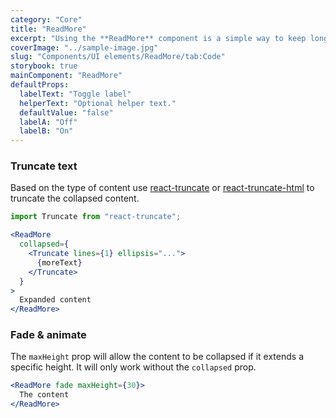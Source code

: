 ```yaml
---
category: "Core"
title: "ReadMore"
excerpt: "Using the **ReadMore** component is a simple way to keep longer content from cluttering up your page, giving you more control over how much content is displayed to visitors."
coverImage: "../sample-image.jpg"
slug: "Components/UI elements/ReadMore/tab:Code"
storybook: true
mainComponent: "ReadMore"
defaultProps:
  labelText: "Toggle label"
  helperText: "Optional helper text."
  defaultValue: "false"
  labelA: "Off"
  labelB: "On"
---
```


### Truncate text

Based on the type of content use [react-truncate](https://www.npmjs.com/package/react-truncate) or [react-truncate-html](https://www.npmjs.com/package/react-truncate-html) to truncate the collapsed content.

```jsx
import Truncate from "react-truncate";
```

```jsx
<ReadMore
  collapsed={
    <Truncate lines={1} ellipsis="...">
      {moreText}
    </Truncate>
  }
>
  Expanded content
</ReadMore>
```

### Fade & animate

The `maxHeight` prop will allow the content to be collapsed if it extends a specific height. It will only work without the `collapsed` prop.

```jsx
<ReadMore fade maxHeight={30}>
  The content
</ReadMore>
```

